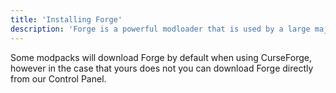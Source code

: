 ```yaml
---
title: 'Installing Forge'
description: 'Forge is a powerful modloader that is used by a large majority of modpacks as of writing and can be installed onto our servers one of two ways.'
---
```


Some modpacks will download Forge by default when using CurseForge, however in the case that yours does not you can download Forge directly from our Control Panel. 
